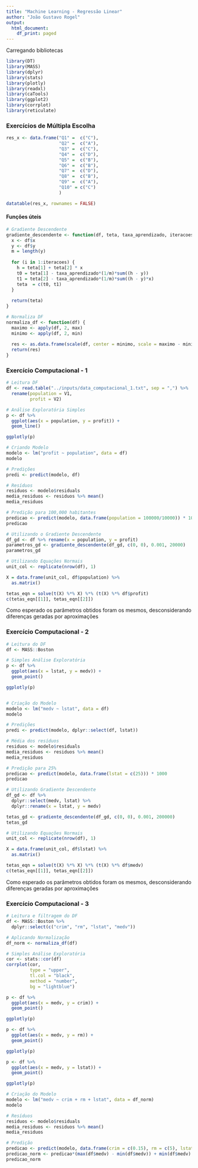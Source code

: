 ```yaml
---
title: "Machine Learning - Regressão Linear"
author: "João Gustavo Rogel"
output:
  html_document:
    df_print: paged
---
```


Carregando bibliotecas

```r
library(DT)
library(MASS)
library(dplyr)
library(stats)
library(plotly)
library(readxl)
library(caTools)
library(ggplot2)
library(corrplot)
library(reticulate)
```

### Exercícios de Múltipla Escolha
```r
res_x <- data.frame("Q1" =  c("C"),
                    "Q2" =  c("A"),
                    "Q3" =  c("C"),
                    "Q4" =  c("D"),
                    "Q5" =  c("B"),
                    "Q6" =  c("B"),
                    "Q7" =  c("D"),
                    "Q8" =  c("B"),
                    "Q9" =  c("A"),
                    "Q10" = c("C")
                    )

datatable(res_x, rownames = FALSE)
```

#### Funções úteis
```r
# Gradiente Descendente
gradiente_descendente <- function(df, teta, taxa_aprendizado, iteracoes) {
  x <- df$x
  y <- df$y
  m = length(y)
  
  for (i in 1:iteracoes) {
    h = teta[1] + teta[2] * x
    t0 = teta[1] - taxa_aprendizado*(1/m)*sum((h - y))
    t1 = teta[2] - taxa_aprendizado*(1/m)*sum((h - y)*x)
    teta  = c(t0, t1)
  }                         
  
  return(teta)
}

# Normaliza DF
normaliza_df <- function(df) {
  maximo <- apply(df, 2, max) 
  minimo <- apply(df, 2, min)
  
  res <- as.data.frame(scale(df, center = minimo, scale = maximo - minimo))
  return(res)
}
```


### Exercício Computacional - 1
```r
# Leitura DF
df <- read.table("../inputs/data_computacional_1.txt", sep = ",") %>% 
  rename(population = V1,
         profit = V2)

# Análise Exploratória Simples
p <- df %>% 
  ggplot(aes(x = population, y = profit)) +
  geom_line()

ggplotly(p)

# Criando Modelo
modelo <- lm("profit ~ population", data = df)
modelo

# Predições
predi <- predict(modelo, df)

# Resíduos
residuos <- modelo$residuals
media_residuos <- residuos %>% mean()
media_residuos

# Predição para 100,000 habitantes
predicao <- predict(modelo, data.frame(population = 100000/10000)) * 10000
predicao

# Utilizando o Gradiente Descendente
df_gd <- df %>% rename(x = population, y = profit)
parametros_gd <- gradiente_descendente(df_gd, c(0, 0), 0.001, 20000)
parametros_gd

# Utilizando Equações Normais
unit_col <- replicate(nrow(df), 1)

X = data.frame(unit_col, df$population) %>% 
  as.matrix()

tetas_eqn = solve(t(X) %*% X) %*% (t(X) %*% df$profit) 
c(tetas_eqn[[1]], tetas_eqn[[2]])
```
Como esperado os parâmetros obtidos foram os mesmos, desconsiderando diferenças
geradas por aproximações


### Exercício Computacional - 2
```r
# Leitura do DF
df <- MASS::Boston

# Simples Análise Exploratória
p <- df %>% 
  ggplot(aes(x = lstat, y = medv)) +
  geom_point()

ggplotly(p)


# Criação do Modelo
modelo <- lm("medv ~ lstat", data = df)
modelo

# Predições
predi <- predict(modelo, dplyr::select(df, lstat))

# Média dos resíduos
residuos <- modelo$residuals
media_residuos <- residuos %>% mean()
media_residuos

# Predição para 25%
predicao <- predict(modelo, data.frame(lstat = c(25))) * 1000
predicao

# Utilizando Gradiente Descendente
df_gd <- df %>% 
  dplyr::select(medv, lstat) %>% 
  dplyr::rename(x = lstat, y = medv)

tetas_gd <- gradiente_descendente(df_gd, c(0, 0), 0.001, 200000)
tetas_gd

# Utilizando Equações Normais
unit_col <- replicate(nrow(df), 1)

X = data.frame(unit_col, df$lstat) %>% 
  as.matrix()

tetas_eqn = solve(t(X) %*% X) %*% (t(X) %*% df$medv) 
c(tetas_eqn[[1]], tetas_eqn[[2]])

```
Como esperado os parâmetros obtidos foram os mesmos, desconsiderando diferenças
geradas por aproximações


### Exercício Computacional - 3
```r
# Leitura e filtragem do DF
df <- MASS::Boston %>%
  dplyr::select(c("crim", "rm", "lstat", "medv"))

# Aplicando Normalização
df_norm <- normaliza_df(df)

# Simples Análise Exploratória
cor <- stats::cor(df)
corrplot(cor,
         type = "upper",
         tl.col = "black",
         method = "number",
         bg = "lightblue")
```

```r
p <- df %>% 
  ggplot(aes(x = medv, y = crim)) +
  geom_point()

ggplotly(p)

p <- df %>% 
  ggplot(aes(x = medv, y = rm)) +
  geom_point()

ggplotly(p)

p <- df %>% 
  ggplot(aes(x = medv, y = lstat)) +
  geom_point()

ggplotly(p)
```

```r
# Criação do Modelo
modelo <- lm("medv ~ crim + rm + lstat", data = df_norm)
modelo

# Resíduos
residuos <- modelo$residuals
media_residuos <- residuos %>% mean()
media_residuos

# Predição
predicao <- predict(modelo, data.frame(crim = c(0.15), rm = c(5), lstat = 20))
predicao_norm <- predicao*(max(df$medv) - min(df$medv)) + min(df$medv)
predicao_norm
```






